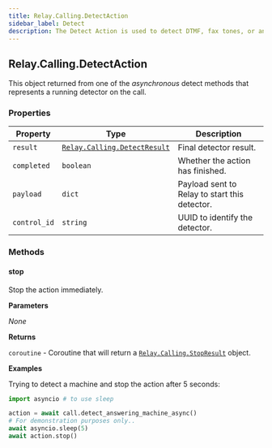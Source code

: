 ```yaml
---
title: Relay.Calling.DetectAction
sidebar_label: Detect
description: The Detect Action is used to detect DTMF, fax tones, or answering machines.
---
```


[relay-calling-detectresult]: /sdks/relay-realtime-sdk/v2/language/python/calling/results/detect-result
[relay-calling-stopresult]: /sdks/relay-realtime-sdk/v2/language/python/calling/results/stop-result

## Relay.Calling.DetectAction

This object returned from one of the _asynchronous_ detect methods that represents a running detector on the call.

### Properties

| Property | Type | Description |
| -------- | ---- | ----------- |
| `result` | [`Relay.Calling.DetectResult`][relay-calling-detectresult] | Final detector result. |
| `completed` | `boolean` | Whether the action has finished. |
| `payload` | `dict` | Payload sent to Relay to start this detector. |
| `control_id` | `string` | UUID to identify the detector. |

### Methods

#### stop

Stop the action immediately.

**Parameters**

_None_

**Returns**

`coroutine` - Coroutine that will return a [`Relay.Calling.StopResult`][relay-calling-stopresult] object.

**Examples**

Trying to detect a machine and stop the action after 5 seconds:

```python
import asyncio # to use sleep

action = await call.detect_answering_machine_async()
# For demonstration purposes only..
await asyncio.sleep(5)
await action.stop()
```